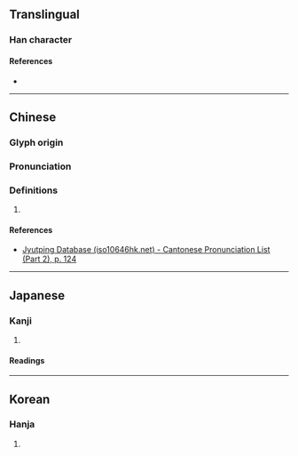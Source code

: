 {{character info/new}}
==Translingual==

===Han character===
{{Han char|rn=72|rad=日|as=20|sn=24|four=66048|canj=ARRK|ids=⿰日嚴}}

====References====
* {{Han ref|kx=0501.490|dkj=14272|dj=0872.250|hdz=21542.150|uh=66EE|ud=26350|bh=F8AB|bd=63659}}

----

==Chinese==
{{zh-forms}}

===Glyph origin===
{{Han etym}}

===Pronunciation===
{{zh-pron
|m=yǎn
|c=jim5
|mc=y
|oc=y
|cat=
}}

===Definitions===
{{zh-hanzi}}

# {{rfdef|zh}}

====References====
* [http://www.iso10646hk.net/jp/document/download.jsp Jyutping Database (iso10646hk.net) - Cantonese Pronunciation List (Part 2), p. 124]

----

==Japanese==

===Kanji===
{{ja-kanji|grade=|rs=日20}}

# {{defn|lang=ja|sort=日20}}

====Readings====
{{ja-readings|on=[[がん]] (gan), [[ごん]] (gon), [[げん]] (gen)|kun=}}

----

==Korean==

===Hanja===
{{ko-hanja|hangeul=엄|eumhun=}}

# {{defn|lang=ko|sort=日20}}
